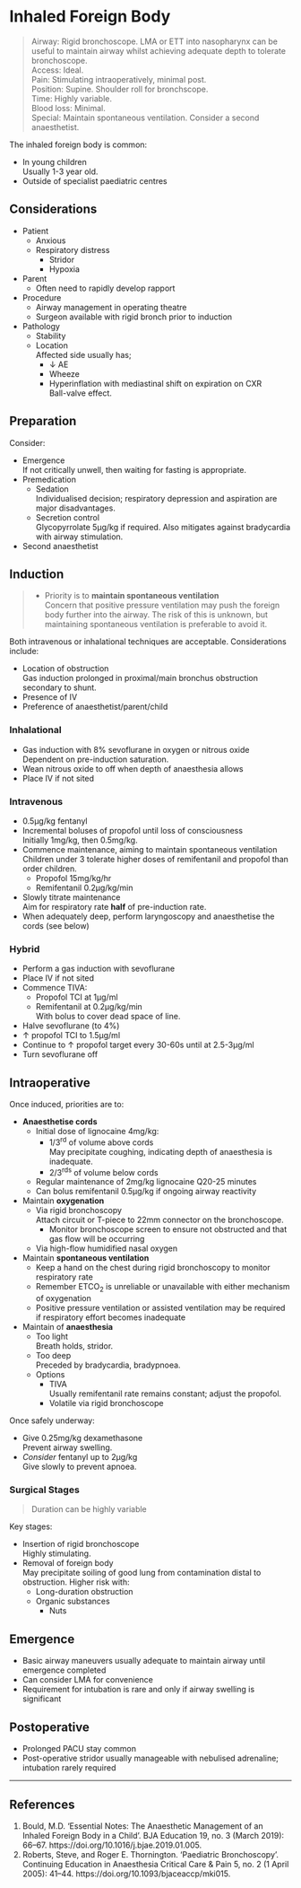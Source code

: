# Inhaled Foreign Body


>Airway: Rigid bronchoscope. LMA or ETT into nasopharynx can be useful to maintain airway whilst achieving adequate depth to tolerate bronchoscope.<br>
>Access: Ideal. <br>
>Pain: Stimulating intraoperatively, minimal post. <br>
>Position: Supine. Shoulder roll for bronchscope.<br>
>Time: Highly variable. <br>
>Blood loss: Minimal. <br>
>Special: Maintain spontaneous ventilation. Consider a second anaesthetist. <br>

The inhaled foreign body is common:

* In young children\
Usually 1-3 year old.
* Outside of specialist paediatric centres

## Considerations

* Patient
	* Anxious
	* Respiratory distress
		* Stridor
		* Hypoxia
* Parent
	* Often need to rapidly develop rapport
* Procedure
	* Airway management in operating theatre
	* Surgeon available with rigid bronch prior to induction
* Pathology
	* Stability
	* Location\
	Affected side usually has;
		* ↓ AE
		* Wheeze
		* Hyperinflation with mediastinal shift on expiration on CXR\
		Ball-valve effect.


## Preparation

Consider:

* Emergence\
If not critically unwell, then waiting for fasting is appropriate.
* Premedication\
	* Sedation\
	Individualised decision; respiratory depression and aspiration are major disadvantages.
	* Secretion control\
	Glycopyrrolate 5μg/kg if required. Also mitigates against bradycardia with airway stimulation.
* Second anaesthetist

## Induction

> * Priority is to **maintain spontaneous ventilation**\
> Concern that positive pressure ventilation may push the foreign body further into the airway. The risk of this is unknown, but maintaining spontaneous ventilation is preferable to avoid it.

Both intravenous or inhalational techniques are acceptable. Considerations include:

* Location of obstruction\
Gas induction prolonged in proximal/main bronchus obstruction secondary to shunt.
* Presence of IV
* Preference of anaesthetist/parent/child


### Inhalational

* Gas induction with 8% sevoflurane in oxygen or nitrous oxide\
Dependent on pre-induction saturation.
* Wean nitrous oxide to off when depth of anaesthesia allows
* Place IV if not sited


### Intravenous

* 0.5μg/kg fentanyl
* Incremental boluses of propofol until loss of consciousness\
Initially 1mg/kg, then 0.5mg/kg.
* Commence maintenance, aiming to maintain spontaneous ventilation\
Children under 3 tolerate higher doses of remifentanil and propofol than order children.
	* Propofol 15mg/kg/hr
	* Remifentanil 0.2μg/kg/min
* Slowly titrate maintenance\
Aim for respiratory rate **half** of pre-induction rate.
* When adequately deep, perform laryngoscopy and anaesthetise the cords (see below)


### Hybrid

* Perform a gas induction with sevoflurane
* Place IV if not sited
* Commence TIVA:
	* Propofol TCI at 1μg/ml
	* Remifentanil at 0.2μg/kg/min\
	With bolus to cover dead space of line.
* Halve sevoflurane (to 4%)
* ↑ propofol TCI to 1.5μg/ml
* Continue to ↑ propofol target every 30-60s until at 2.5-3μg/ml
* Turn sevoflurane off




## Intraoperative

Once induced, priorities are to:

* **Anaesthetise cords**\
	* Initial dose of lignocaine 4mg/kg:
		* 1/3^rd^ of volume above cords\
		May precipitate coughing, indicating depth of anaesthesia is inadequate.
		* 2/3^rds^ of volume below cords
	* Regular maintenance of 2mg/kg lignocaine Q20-25 minutes
	* Can bolus remifentanil 0.5μg/kg if ongoing airway reactivity\
* Maintain **oxygenation**
	* Via rigid bronchoscopy\
	Attach circuit or T-piece to 22mm connector on the bronchoscope.
		* Monitor bronchoscope screen to ensure not obstructed and that gas flow will be occurring
	* Via high-flow humidified nasal oxygen
* Maintain **spontaneous ventilation**\
	* Keep a hand on the chest during rigid bronchoscopy to monitor respiratory rate\
	* Remember ETCO~2~ is unreliable or unavailable with either mechanism of oxygenation
	* Positive pressure ventilation or assisted ventilation may be required if respiratory effort becomes inadequate
* Maintain of **anaesthesia**
	* Too light\
	Breath holds, stridor.
	* Too deep\
	Preceded by bradycardia, bradypnoea.
	* Options
		* TIVA\
		Usually remifentanil rate remains constant; adjust the propofol.
		* Volatile via rigid bronchoscope\


Once safely underway:

* Give 0.25mg/kg dexamethasone\
Prevent airway swelling.
* *Consider* fentanyl up to 2μg/kg\
Give slowly to prevent apnoea.


### Surgical Stages

> Duration can be highly variable

Key stages:

* Insertion of rigid bronchoscope\
Highly stimulating.
* Removal of foreign body\
May precipitate soiling of good lung from contamination distal to obstruction. Higher risk with:
	* Long-duration obstruction
	* Organic substances
		* Nuts

## Emergence

* Basic airway maneuvers usually adequate to maintain airway until emergence completed
* Can consider LMA for convenience
* Requirement for intubation is rare and only if airway swelling is significant

## Postoperative

* Prolonged PACU stay common
* Post-operative stridor usually manageable with nebulised adrenaline; intubation rarely required

---

## References


1. Bould, M.D. ‘Essential Notes: The Anaesthetic Management of an Inhaled Foreign Body in a Child’. BJA Education 19, no. 3 (March 2019): 66–67. https://doi.org/10.1016/j.bjae.2019.01.005.
2. Roberts, Steve, and Roger E. Thornington. ‘Paediatric Bronchoscopy’. Continuing Education in Anaesthesia Critical Care & Pain 5, no. 2 (1 April 2005): 41–44. https://doi.org/10.1093/bjaceaccp/mki015.
